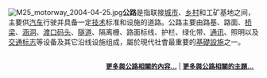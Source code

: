 [[File:M25_motorway_2004-04-25.jpg|center]]'''公路'''是指联接[[城市|城市]]、[[乡村|乡村]]和工矿基地之间，主要供[[汽车|汽车]]行驶并具备一定[[技术|技术]]标准和设施的道路。公路主要由路基、路面、[[桥梁|桥梁]]、[[涵洞|涵洞]]、[[渡口|渡口]][[码头|码头]]、[[隧道|隧道]]、隔离栅、路面标线、护栏、绿化带、[[通讯|通讯]]、照明以及[[道路交通标志|交通标志]]等设备及其它沿线设施组成，屬於現代社會最重要的[[基礎設施|基礎設施]]之一。
</table>
<div style="text-align:right;margin-right:10px;margin-bottom:4px;font-size:small;"><br />'''[[公路|更多與公路相關的內容...]]''' | '''[[:Category:公路|更多與公路相關的主題...]]'''
</div></div>